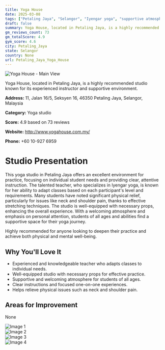 ```yaml
---
title: Yoga House
date: 2025-03-08
tags: ["Petaling Jaya", "Selangor", "Iyengar yoga", "supportive atmosphere", "small class size", "Petaling Jaya"]  
draft: false
summary: Yoga House, located in Petaling Jaya, is a highly recommended studio known for its experienced instructor and supportive environment.
gm_reviews_count: 73
gm_totalScore: 4.9
gym_score: 4.6
city: Petaling_Jaya
state: Selangor
country: None
url: Petaling_Jaya_Yoga_House
---
```


<div className="aspect-[16/9] relative my-8">
  <img 
    src="https://lh5.googleusercontent.com/p/AF1QipM4XEgXFHXRLJObh5UDxFw_qHvq1zaJkCcfGBdp=w1920-h1080-k-no"
    alt="Yoga House - Main View"
    className="object-cover absolute inset-0 w-full h-full rounded-lg"
  />
</div>

Yoga House, located in Petaling Jaya, is a highly recommended studio known for its experienced instructor and supportive environment.

**Address:** 11, Jalan 16/5, Seksyen 16, 46350 Petaling Jaya, Selangor, Malaysia

**Category:** Yoga studio

**Score:** 4.9 based on 73 reviews

**Website:** http://www.yogahouse.com.my/

**Phone:** +60 10-927 6959

# Studio Presentation

This yoga studio in Petaling Jaya offers an excellent environment for practice, focusing on individual student needs and providing clear, attentive instruction. The talented teacher, who specializes in Iyengar yoga, is known for her ability to adapt classes based on each participant's level and requirements. Many students have noted significant physical relief, particularly for issues like neck and shoulder pain, thanks to effective stretching techniques. The studio is well-equipped with necessary props, enhancing the overall experience. With a welcoming atmosphere and emphasis on personal attention, students of all ages and abilities find a supportive space for their yoga journey.

Highly recommended for anyone looking to deepen their practice and achieve both physical and mental well-being.

## Why You'll Love It

- Experienced and knowledgeable teacher who adapts classes to individual needs.
- Well-equipped studio with necessary props for effective practice.
- Supportive and welcoming atmosphere for students of all ages.
- Clear instructions and focused one-on-one experiences.
- Helps relieve physical issues such as neck and shoulder pain.

## Areas for Improvement

None

<div className="grid grid-cols-1 xl:grid-cols-2 gap-4 my-8">
<div className="aspect-[4/3] relative"><img src="https://lh5.googleusercontent.com/p/AF1QipPAlIhzVgyRWZUpmufN0bk-y2_jIXpPBQFji16o=w1920-h1080-k-no" alt="Image 1" className="object-cover absolute inset-0 w-full h-full rounded-lg" /></div>
<div className="aspect-[4/3] relative"><img src="https://lh5.googleusercontent.com/p/AF1QipPuyVzDfDIgrVtaxi_d8SJJK83g5ThCJYsdRAcK=w1920-h1080-k-no" alt="Image 2" className="object-cover absolute inset-0 w-full h-full rounded-lg" /></div>
<div className="aspect-[4/3] relative"><img src="https://lh5.googleusercontent.com/p/AF1QipPtbkQODBIMO0cb_JqNYEdNQX4NHiWxYJZoyHMI=w1920-h1080-k-no" alt="Image 3" className="object-cover absolute inset-0 w-full h-full rounded-lg" /></div>
<div className="aspect-[4/3] relative"><img src="https://lh5.googleusercontent.com/p/AF1QipOdrliAW4QkT4hY0WRnkefng9dtb26WUYknvAUN=w1920-h1080-k-no" alt="Image 4" className="object-cover absolute inset-0 w-full h-full rounded-lg" /></div>
</div>